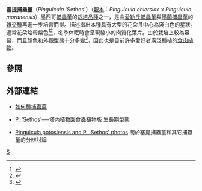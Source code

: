 {{Infobox cultivar|image=Pinguicula 'Sethos'.JPG|genus=[[捕虫堇属|捕虫堇属]] {{sname|''Pinguicula''}}|cultivar='Sethos'|hybrid=''Pinguicula ehlersiae''<br>x ''P. moranensis''}}

'''塞提捕蟲堇'''（''Pinguicula'' 'Sethos'）（[[親本|親本]]：''Pinguicula ehlersiae'' x ''Pinguicula moranensis''）墨西哥[[捕蟲堇|捕蟲堇]]的[[栽培品種|栽培品種]]之一，是由[[愛勒氏捕蟲堇|愛勒氏捕蟲堇]]與[[墨蘭捕蟲堇|墨蘭捕蟲堇]]的[[雜交種|雜交種]]再進一步培育而得。描述指出本種具有大型的花朵且中心為淺白色的星狀。通常花朵略帶紫色<ref>{{cite web | work = 葉子 | url = http://www.wretch.cc/blog/pruns&article_id=13378338 | title = 墨西哥捕蟲堇雜交種 P. Sethos | accessdate = 2008-04-10}}</ref><ref>{{cite web | work = 捕蟲堇的雜交種與栽培種 | url = http://www.sarracenia.com/faq/faq5467.html | title = Pinguicula hybrids and cultivars | accessdate = 2008-04-10 | archive-date = 2020-06-07 | archive-url = https://web.archive.org/web/20200607031757/http://sarracenia.com/faq/faq5467.html }}</ref>，冬季休眠時會呈現縮小的肉質化葉片。由於栽培上較為容易，而且顏色和外觀型態十分多變<ref>{{cite web | work = 塔內植物園食蟲植物版 | url = http://x4.net.vnu.edu.tw/~tbgweb/cgi-bin/topic.cgi?forum=19&topic=8179&show=350 | title = 這些都是 P. "Sethos"嗎？！ | accessdate = 2008-04-10 }}{{dead link|date=2017年12月 |bot=InternetArchiveBot |fix-attempted=yes }}</ref>，因此也是目前許多愛好者廣泛種植的[[食肉植物|食肉植物]]。

== 參照 ==
{{reflist}}

== 外部連結 ==
*{{zh}} [https://web.archive.org/web/20090903164535/http://www.exoticaplants.com/backissue/9/database/cps/knowledge/pinguicula.htm 如何種捕蟲菫]
*{{zh}} [http://x4.net.vnu.edu.tw/~tbgweb/cgi-bin/topic.cgi?forum=19&topic=63&show=7500 P. 'Sethos'──塔內植物園食蟲植物版]{{dead link|date=2017年12月 |bot=InternetArchiveBot |fix-attempted=yes }} 生長期型態
*{{en}} [https://web.archive.org/web/20080228234547/http://icps.proboards105.com/index.cgi?board=pinguicula Pinguicula potosiensis and P. 'Sethos' photos] 關於塞提捕蟲堇和其它捕蟲堇的分辨討論

{{Taxonbar}}

[[Category:捕蟲堇屬|S]]


{{狸藻属小作品}}